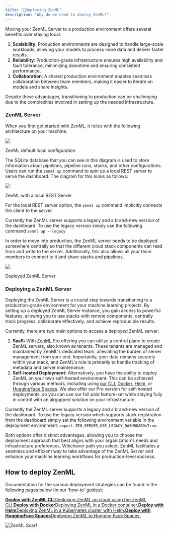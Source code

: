 ```yaml
---
title: "🤔Deploying ZenML"
description: "Why do we need to deploy ZenML?"
---
```


Moving your ZenML Server to a production environment offers several benefits over staying local:

1. **Scalability**: Production environments are designed to handle large-scale workloads, allowing your models to process more data and deliver faster results.
2. **Reliability**: Production-grade infrastructure ensures high availability and fault tolerance, minimizing downtime and ensuring consistent performance.
3. **Collaboration**: A shared production environment enables seamless collaboration between team members, making it easier to iterate on models and share insights.

Despite these advantages, transitioning to production can be challenging due to the complexities involved in setting up the needed infrastructure.

### ZenML Server

When you first get started with ZenML, it relies with the following architecture on your machine.

![](/images/getting-started/files%2Fv0%2Fb%2Fgitbook-x-prod.appspot.com%2Fo%2Fspaces%252FSXceRPgF1t4PqY7HbePb%252Fuploads%252Fgit-blob-a4052b6d7361c397b05c03ddfd5418b4f4eef402%252FScenario1.png)

ZenML default local configuration

The SQLite database that you can see in this diagram is used to store information about pipelines, pipeline runs, stacks, and other configurations. Users can run the `zenml up` command to spin up a local REST server to serve the dashboard. The diagram for this looks as follows:

![](/images/getting-started/files%2Fv0%2Fb%2Fgitbook-x-prod.appspot.com%2Fo%2Fspaces%252FSXceRPgF1t4PqY7HbePb%252Fuploads%252Fgit-blob-e47efe40ebf01d31ccd7fcb16e5002cb8a2e3cf9%252FScenario2.png)

ZenML with a local REST Server

For the local REST server option, the `zenml up` command implicitly connects the client to the server.

Currently the ZenML server supports a legacy and a brand-new version of the dashboard. To use the legacy version simply use the following command `zenml up --legacy`

In order to move into production, the ZenML server needs to be deployed somewhere centrally so that the different cloud stack components can read from and write to the server. Additionally, this also allows all your team members to connect to it and share stacks and pipelines.

![](/images/getting-started/files%2Fv0%2Fb%2Fgitbook-x-prod.appspot.com%2Fo%2Fspaces%252FSXceRPgF1t4PqY7HbePb%252Fuploads%252Fgit-blob-56404adbd14c296997b8a76ba39e0796ba77c37a%252FScenario3.2.png)

Deployed ZenML Server

### Deploying a ZenML Server

Deploying the ZenML Server is a crucial step towards transitioning to a production-grade environment for your machine learning projects. By setting up a deployed ZenML Server instance, you gain access to powerful features, allowing you to use stacks with remote components, centrally track progress, collaborate effectively, and achieve reproducible results.

Currently, there are two main options to access a deployed ZenML server:

1. **SaaS:** With [ZenML Pro](/getting-started/zenml-pro/zenml-pro) offering you can utilize a control plane to create ZenML servers, also known as tenants. These tenants are managed and maintained by ZenML's dedicated team, alleviating the burden of server management from your end. Importantly, your data remains securely within your stack, and ZenML's role is primarily to handle tracking of metadata and server maintenance.
2. **Self-hosted Deployment:** Alternatively, you have the ability to deploy ZenML on your own self-hosted environment. This can be achieved through various methods, including using [our CLI](/getting-started/deploying-zenml/deploy-with-zenml-cli), [Docker](/stack-components/model-registries), [Helm](/getting-started/deploying-zenml/deploy-with-helm), or [HuggingFace Spaces](/getting-started/deploying-zenml/deploy-using-huggingface-spaces). We also offer our Pro version for self-hosted deployments, so you can use our full paid feature-set while staying fully in control with an airgapped solution on your infrastructure.

Currently the ZenML server supports a legacy and a brand-new version of the dashboard. To use the legacy version which supports stack registration from the dashboard simply set the following environment variable in the deployment environment: `export ZEN_SERVER_USE_LEGACY_DASHBOARD=True`.

Both options offer distinct advantages, allowing you to choose the deployment approach that best aligns with your organization's needs and infrastructure preferences. Whichever path you select, ZenML facilitates a seamless and efficient way to take advantage of the ZenML Server and enhance your machine learning workflows for production-level success.

## How to deploy ZenML

Documentation for the various deployment strategies can be found in the following pages below (in our 'how-to' guides):

[**Deploy with ZenML CLI**Deploying ZenML on cloud using the ZenML CLI.](https://docs.zenml.io/getting-started/deploying-zenml/deploy-with-zenml-cli)[**Deploy with Docker**Deploying ZenML in a Docker container.](https://docs.zenml.io/getting-started/deploying-zenml/deploy-with-docker)[**Deploy with Helm**Deploying ZenML in a Kubernetes cluster with Helm.](https://docs.zenml.io/getting-started/deploying-zenml/deploy-with-helm)[**Deploy with HuggingFace Spaces**Deploying ZenML to Hugging Face Spaces.](https://docs.zenml.io/getting-started/deploying-zenml/deploy-using-huggingface-spaces)

![ZenML Scarf](/images/getting-started)